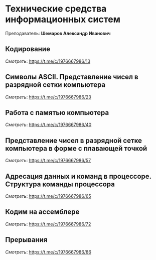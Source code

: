 ﻿# Технические средства информационных систем

Преподаватель: **Шемаров Александр Иванович**

## Кодирование

*Смотреть*: https://t.me/c/1976667986/13

## Символы ASCII. Представление чисел в разрядной сетки компьютера

*Смотреть*: https://t.me/c/1976667986/23

## Работа с памятью компьютера

*Смотреть*: https://t.me/c/1976667986/40

## Представление чисел в разрядной сетке компьютера в форме с плавающей точкой

*Смотреть*: https://t.me/c/1976667986/57

## Адресация данных и команд в процессоре. Структура команды процессора

*Смотреть*: https://t.me/c/1976667986/65

## Кодим на ассемблере

*Смотреть*: https://t.me/c/1976667986/72

## Прерывания

*Смотреть*: https://t.me/c/1976667986/86